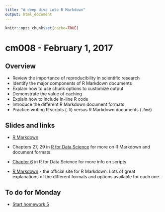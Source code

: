 ```yaml
---
title: "A deep dive into R Markdown"
output: html_document
---
```


```r
knitr::opts_chunk$set(cache=TRUE)
```

# cm008 - February 1, 2017

## Overview

* Review the importance of reproducibility in scientific research
* Identify the major components of R Markdown documents
* Explain how to use chunk options to customize output
* Demonstrate the value of caching
* Explain how to include in-line R code
* Introduce the different R Markdown document formats
* Practice writing R scripts (`.R`) versus R Markdown documents (`.Rmd`)

## Slides and links

* [R Markdown](block013_rmarkdown.html)

* Chapters 27, 29 in [R for Data Science](http://r4ds.had.co.nz) for more on R Markdown and document formats
* [Chapter 6](http://r4ds.had.co.nz/workflow-scripts.html) in R for Data Science for more info on scripts
* [R Markdown](http://rmarkdown.rstudio.com/) - the official site for R Markdown. Lots of great explanations of the different formats and options available for each one.

## To do for Monday

* [Start homework 5]()


